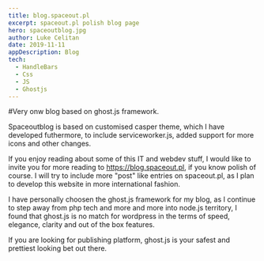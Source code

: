 ```yaml
---
title: blog.spaceout.pl
excerpt: spaceout.pl polish blog page
hero: spaceoutblog.jpg
author: Luke Celitan
date: 2019-11-11
appDescription: Blog
tech:
  - HandleBars
  - Css
  - JS
  - Ghostjs
---
```


#Very onw blog based on ghost.js framework.

Spaceoutblog is based on customised casper theme, which I have developed futhermore, to include serviceworker.js, added support for more icons and other changes.

If you enjoy reading about some of this IT and webdev stuff, I would like to invite you for more reading to https://blog.spaceout.pl, if you know polish of course. I will try to include more "post" like entries on spaceout.pl, as I plan to develop this website in more international fashion. 

I have personally choosen the ghost.js framework for my blog, as I continue to step away from php tech and more and more into node.js territory, I found that ghost.js is no match for wordpress in the terms of speed, elegance, clarity and out of the box features.

If you are looking for publishing platform, ghost.js is your safest and prettiest looking bet out there.
